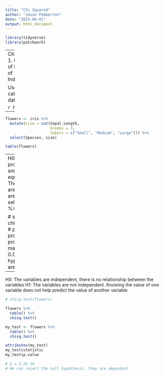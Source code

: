 ```yaml
---
title: "Chi Squared"
author: "Jason Pemberton"
date: "2025-04-01"
output: html_document
---
```


```r
library(tidyverse)
library(patchwork)
```

---
Chi Squared:
1. Goodness of Fit
2. Test of Independence 

Used for categorical data

```r

head(iris)
```
---

```r
flowers <- iris %>% 
  mutate(size = cut(Sepal.Length,
                    breaks = 3,
                    labels = c("Small", "Medium", "Large"))) %>% 
  select(Species, size)

table(flowers)
```

---
H0 (Null Hypothesis): The proportion of flowers that are small, medium and large are equal
H1 (Alt. Hypothesis): The proportion of flowers that are small, medium and large are not equal  
```r
flowers %>% 
  select(size) %>% 
  table() %>% 
  chisq.test()

# same as running chisq.test(table(flowers$size))
# p = 0.000000667
# The probability of the sample data providing a difference of this magnitude
# or more is < 0.05, so we reject the null hypothesis. The proportions are not equal
```

---
H0: The variables are independent, there is no relationship between the variables
H1: The variables are not independent.
Knowing the value of one variable does not help predict the value of another variable
```r
# chisq.test(flowers)

flowers %>% 
  table() %>% 
  chisq.test()

my_test <- flowers %>% 
  table() %>% 
  chisq.test()

attributes(my_test)
my_test$statistic
my_test$p.value

# p = 2.2e-16
# We can reject the null hypothesis, they are dependent
```

